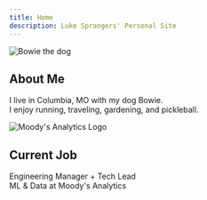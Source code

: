 ```yaml
---
title: Home
description: Luke Sprangers' Personal Site
---
```



<div className={styles.profileSection}>
  <div className={styles.profileBubble}>
    <img src="/img/bowie.jpg" alt="Bowie the dog" className={styles.profileImg} />
    <h2>About Me</h2>
    <p>
      I live in Columbia, MO with my dog Bowie.<br/>
      I enjoy running, traveling, gardening, and pickleball.
    </p>
  </div>
  <div className={styles.profileBubble}>
    <img src="/img/ma_logo.png" alt="Moody's Analytics Logo" className={styles.profileLogoImg} />
    <h2>Current Job</h2>
    <p>
      Engineering Manager + Tech Lead<br/>
      ML & Data at Moody's Analytics
    </p>
  </div>
</div>

